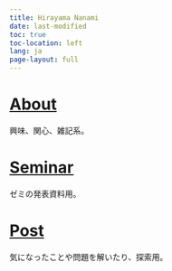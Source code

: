 ```yaml
---
title: Hirayama Nanami
date: last-modified
toc: true
toc-location: left
lang: ja
page-layout: full
---
```


# [About](/about.html)
興味、関心、雑記系。

# [Seminar](/seminar.html)
ゼミの発表資料用。


# [Post](/post.html)
気になったことや問題を解いたり、探索用。



